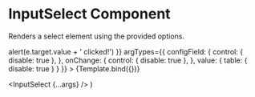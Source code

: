 

<Meta
  title="Components/Input/InputSelect"
  component={InputSelect}
/>

# InputSelect Component
Renders a select element using the provided options.

<Canvas sourceState="shown" withSource="open">
  <Story name="Example"
         args={{
           label: 'Select Label',
           tooltip: 'This is an example tooltip.',
           options: {
             option1: 'Option One',
             option2: 'Option Two',
             option3: 'Option Three',
           },
           initial: "Select an option",
           initialDisabled: true,
           initialSnap: true,
           required: false,
           onChange: (e) => alert(e.target.value + ' clicked!')
         }}
         argTypes={{
           configField: {
             control: {
               disable: true
             },
           },
           onChange: {
             control: {
               disable: true
             },
           },
           value: {
             table: {
               disable: true
             }
           }
         }}
  >
    {Template.bind({})}
  </Story>
</Canvas>

<ArgsTable story="Example"/>

  <InputSelect {...args} />
)
